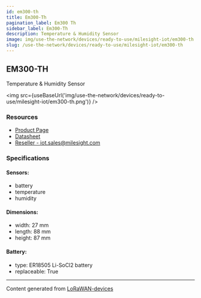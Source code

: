 ```yaml
---
id: em300-th
title: Em300-Th
pagination_label: Em300 Th
sidebar_label: Em300-Th
description: Temperature & Humidity Sensor
image: img/use-the-network/devices/ready-to-use/milesight-iot/em300-th.png
slug: /use-the-network/devices/ready-to-use/milesight-iot/em300-th
---
```



## EM300-TH

Temperature & Humidity Sensor

<img src={useBaseUrl('img/use-the-network/devices/ready-to-use/milesight-iot/em300-th.png')} />

### Resources

- [Product Page](https://www.milesight-iot.com/lorawan/sensor/em300-th/)
- [Datasheet](https://resource.milesight-iot.com/milesight/document/em300-th-datasheet-en.pdf)
- [Reseller - iot.sales@milesight.com](https://www.milesight-iot.com/contact-us/)

### Specifications

#### Sensors:

- battery
- temperature
- humidity

#### Dimensions:

- width: 27 mm
- length: 88 mm
- height: 87 mm

#### Battery:

- type: ER18505 Li-SoCl2 battery
- replaceable: True

---

Content generated from [LoRaWAN-devices](https://github.com/TheThingsNetwork/lorawan-devices)
